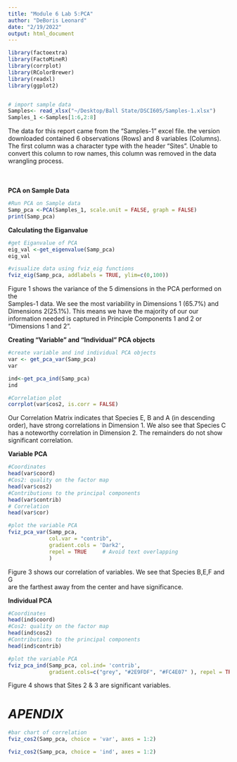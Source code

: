 ```yaml
---
title: "Module 6 Lab 5:PCA"
author: "DeBoris Leonard"
date: "2/19/2022"
output: html_document
---
```

<div style="margin-bottom:50px;">
```r

library(factoextra)
library(FactoMineR)
library(corrplot)
library(RColorBrewer)
library(readxl)
library(ggplot2)


# import sample data
Samples<- read_xlsx("~/Desktop/Ball State/DSCI605/Samples-1.xlsx")
Samples_1 <-Samples[1:6,2:8]
```

The data for this report came from the "Samples-1" excel file. the version 
downloaded contained 6 observations (Rows) and 8 variables (Columns). The 
first column was a character type with the header "Sites". Unable to convert this column to row names, this column was removed in the data wrangling process.

</div>
**PCA on Sample Data**
```r
#Run PCA on Sample data
Samp_pca <-PCA(Samples_1, scale.unit = FALSE, graph = FALSE)
print(Samp_pca)
```


**Calculating the Eiganvalue**
```r
#get Eiganvalue of PCA
eig_val <-get_eigenvalue(Samp_pca)
eig_val
```

```r


#visualize data using fviz_eig functions
fviz_eig(Samp_pca, addlabels = TRUE, ylim=c(0,100))
```

Figure 1 shows the variance of the 5 dimensions in the PCA performed on the  
Samples-1 data. We see the most variability in Dimensions 1 (65.7%) and    
Dimensions 2(25.1%). This means we have the majority of our our information 
needed is captured in Principle Components 1 and 2 or "Dimensions 1 and 2".


**Creating "Variable" and "Individual" PCA objects**
```r
#create variable and ind individual PCA objects
var <- get_pca_var(Samp_pca)
var

ind<-get_pca_ind(Samp_pca)
ind
```


```r
#Correlation plot
corrplot(var$cos2, is.corr = FALSE)
```

Our Correlation Matrix indicates that Species E, B and A (in descending order), 
have strong correlations in Dimension 1. We also see that Species C has a 
noteworthy correlation in Dimension 2. The remainders do not show significant 
correlation. 


**Variable PCA**
```r
#Coordinates 
head(var$coord)
#Cos2: quality on the factor map
head(var$cos2)
#Contributions to the principal components
head(var$contrib)
# Correlation 
head(var$cor)

```


```r
#plot the variable PCA
fviz_pca_var(Samp_pca,
             col.var = "contrib", 
             gradient.cols = 'Dark2',
             repel = TRUE     # Avoid text overlapping
             )

```

Figure 3 shows our correlation of variables. We see that Species B,E,F and G  
are the farthest away from the center and have significance. 


**Individual PCA**
```r
#Coordinates 
head(ind$coord)
#Cos2: quality on the factor map
head(ind$cos2)
#Contributions to the principal components
head(ind$contrib)
```


```r
#plot the variable PCA
fviz_pca_ind(Samp_pca, col.ind= 'contrib', 
             gradient.cols=c("grey", "#2E9FDF", "#FC4E07" ), repel = TRUE)
```

Figure 4 shows that Sites 2 & 3 are significant variables.



# ***APENDIX***

 
```r
#bar chart of correlation
fviz_cos2(Samp_pca, choice = 'var', axes = 1:2)
```



```r
fviz_cos2(Samp_pca, choice = 'ind', axes = 1:2)
```

